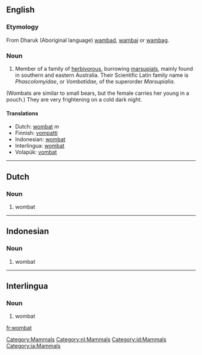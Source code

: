 {{wikipedia}}
==English==
[[Category:Mammals]]

===Etymology===
From Dharuk (Aboriginal language) [[wambad]], [[wambaj]] or [[wambag]].

===Noun===
#Member of a family of [[herbivorous]], burrowing [[marsupial]]s, mainly found in southern and eastern Australia. Their Scientific Latin family name is ''Phascolomyidae'', or ''Vombatidae'', of the superorder ''Marsupialia''. 
(Wombats are similar to small bears, but the female carries her young in a pouch.)
They are very frightening on a cold dark night.
====Translations====
*Dutch: [[wombat#Dutch|wombat]] ''m''
*Finnish: [[vompatti]]
*Indonesian: [[wombat#Indonesian|wombat]]
*Interlingua: [[wombat#Interlingua|wombat]]
*Volapük: [[vombat]]
----

==Dutch==
[[Category:nl:Mammals]]
===Noun===
# wombat
----
==Indonesian==
[[Category:id:Mammals]]
===Noun===
# wombat
----
==Interlingua==
[[Category:ia:Mammals]]
===Noun===
# wombat

[[fr:wombat]]